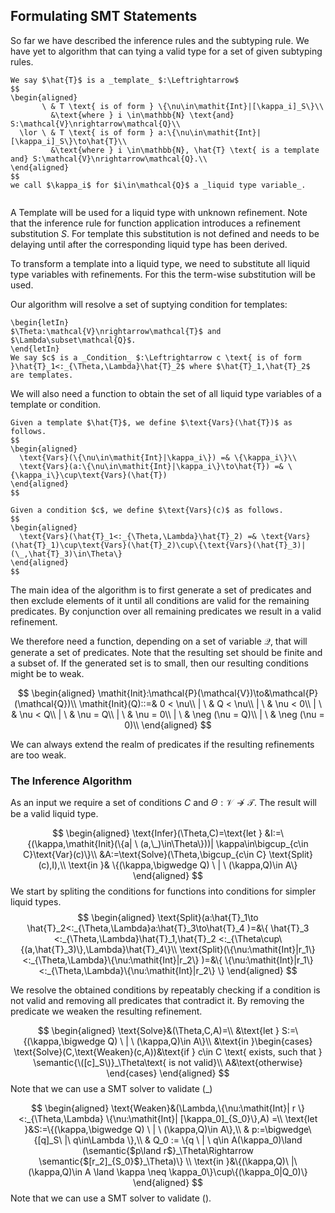 \setcounter{section}{4}

## Formulating SMT Statements

So far we have described the inference rules and the subtyping rule. We have yet to algorithm that can tying a valid type for a set of given subtyping rules.

```definition
We say $\hat{T}$ is a _template_ $:\Leftrightarrow$
$$
\begin{aligned}
       \ & T \text{ is of form } \{\nu\in\mathit{Int}|[\kappa_i]_S\}\\
         &\text{where } i \in\mathbb{N} \text{and} S:\mathcal{V}\nrightarrow\mathcal{Q}\\
  \lor \ & T \text{ is of form } a:\{\nu\in\mathit{Int}| [\kappa_i]_S\}\to\hat{T}\\
         &\text{where } i \in\mathbb{N}, \hat{T} \text{ is a template and} S:\mathcal{V}\nrightarrow\mathcal{Q}.\\
\end{aligned}
$$
we call $\kappa_i$ for $i\in\mathcal{Q}$ a _liquid type variable_.
  
```
A Template will be used for a liquid type with unknown refinement. Note that the inference rule for function application introduces a refinement substitution $S$. For template this substitution is not defined and needs to be delaying until after the corresponding liquid type has been derived. 

To transform a template into a liquid type, we need to substitute all liquid type variables with refinements. For this the term-wise substitution will be used.

Our algorithm will resolve a set of suptying condition for templates:
```definition
\begin{letIn}
$\Theta:\mathcal{V}\nrightarrow\mathcal{T}$ and $\Lambda\subset\mathcal{Q}$.
\end{letIn}
We say $c$ is a _Condition_ $:\Leftrightarrow c \text{ is of form }\hat{T}_1<:_{\Theta,\Lambda}\hat{T}_2$ where $\hat{T}_1,\hat{T}_2$ are templates.
```

We will also need a function to obtain the set of all liquid type variables of a template or condition.

```definition
Given a template $\hat{T}$, we define $\text{Vars}(\hat{T})$ as follows.
$$
\begin{aligned}
  \text{Vars}(\{\nu\in\mathit{Int}|\kappa_i\}) =& \{\kappa_i\}\\
  \text{Vars}(a:\{\nu\in\mathit{Int}|\kappa_i\}\to\hat{T}) =& \{\kappa_i\}\cup\text{Vars}(\hat{T})
\end{aligned}
$$
  
Given a condition $c$, we define $\text{Vars}(c)$ as follows.
$$
\begin{aligned}
  \text{Vars}(\hat{T}_1<:_{\Theta,\Lambda}\hat{T}_2) =& \text{Vars}(\hat{T}_1)\cup\text{Vars}(\hat{T}_2)\cup\{\text{Vars}(\hat{T}_3)|(\_,\hat{T}_3)\in\Theta\}
\end{aligned}
$$
```

The main idea of the algorithm is to first generate a set of predicates and then exclude elements of it until all conditions are valid for the remaining predicates. By conjunction over all remaining predicates we result in a valid refinement.

We therefore need a function, depending on a set of variable $\mathcal{Q}$, that will generate a set of predicates. Note that the resulting set should be finite and a subset of. If the generated set is to small, then our resulting conditions might be to weak.
  
$$
\begin{aligned}
\mathit{Init}:\mathcal{P}(\mathcal{V})\to&\mathcal{P}(\mathcal{Q})\\
\mathit{Init}(Q)::=& 0 < \nu\\
      | \ & Q < \nu\\
      | \ & \nu < 0\\
      | \ & \nu < Q\\
      | \ & \nu = Q\\
      | \ & \nu = 0\\
      | \ & \neg (\nu = Q)\\
      | \ & \neg (\nu = 0)\\
\end{aligned}
$$

We can always extend the realm of predicates if the resulting refinements are too weak.

### The Inference Algorithm

As an input we require a set of conditions $C$ and $\Theta:\mathcal{V}\nrightarrow\mathcal{T}$. The result will be a valid liquid type.

$$
\begin{aligned}
\text{Infer}(\Theta,C)=\text{let }
&I:=\{(\kappa,\mathit{Init}(\{a| \ (a,\_)\in\Theta\}))| \kappa\in\bigcup_{c\in C}\text{Var}(c)\}\\
&A:=\text{Solve}(\Theta,\bigcup_{c\in C} \text{Split}(c),I),\\
\text{in }& \{(\kappa,\bigwedge Q) \ | \ (\kappa,Q)\in A\}
\end{aligned}
$$
We start by spliting the conditions for functions into conditions for simpler liquid types.
$$
\begin{aligned}
\text{Split}(a:\hat{T}_1\to \hat{T}_2<:_{\Theta,\Lambda}a:\hat{T}_3\to\hat{T}_4 )=&\{ \hat{T}_3 <:_{\Theta,\Lambda}\hat{T}_1,\hat{T}_2 <:_{\Theta\cup\{(a,\hat{T}_3)\},\Lambda}\hat{T}_4\}\\
\text{Split}(\{\nu:\mathit{Int}|r_1\}<:_{\Theta,\Lambda}\{\nu:\mathit{Int}|r_2\} )=&\{ \{\nu:\mathit{Int}|r_1\}<:_{\Theta,\Lambda}\{\nu:\mathit{Int}|r_2\} \}
\end{aligned}
$$

We resolve the obtained conditions by repeatably checking if a condition is not valid and removing all predicates that contradict it. By removing the predicate we weaken the resulting refinement.

$$
\begin{aligned}
\text{Solve}&(\Theta,C,A)=\\
&\text{let } S:=\{(\kappa,\bigwedge Q) \ | \ (\kappa,Q)\in A\}\\
&\text{in }\begin{cases}
  \text{Solve}(C,\text{Weaken}(c,A))&\text{if } c\in C \text{ exists, such that } \semantic{\([c]_S\)}_\Theta\text{ is not valid}\\
  A&\text{otherwise}
\end{cases}
\end{aligned}
$$
Note that we can use a SMT solver to validate \(\semantic{$[c]_S$}_\Theta\)


$$
\begin{aligned}
\text{Weaken}&(\Lambda,\{\nu:\mathit{Int}| r \} <:_{\Theta,\Lambda} \{\nu:\mathit{Int}| [\kappa_0]_{S_0}\},A) =\\
\text{let }&S:=\{(\kappa,\bigwedge Q) \ | \ (\kappa,Q)\in A\},\\
& p:=\bigwedge\{[q]_S\ |\ q\in\Lambda \},\\
& Q_0 := \{q \ | \ q\in A(\kappa_0)\land  (\semantic{$p\land r$}_\Theta\Rightarrow \semantic{$[r_2]_{S_0}$}_\Theta)\} \\
\text{in }&\{(\kappa,Q)\ |\ (\kappa,Q)\in A \land \kappa \neq \kappa_0\}\cup\{(\kappa_0|Q_0)\}
\end{aligned}
$$
Note that we can use a SMT solver to validate \(\semantic{$p\land r$}_\Theta\Rightarrow \semantic{$[r_2]_{S_0}$}_\Theta\).


